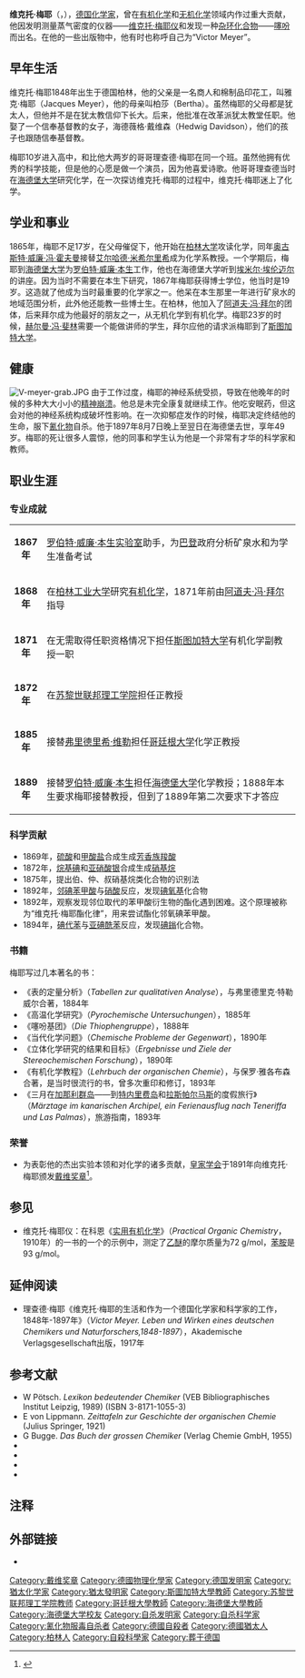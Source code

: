 {{Infobox_Scientist  
|name =  维克托·梅耶
|image = Meyer Viktor.jpg
|image_size = 200px
|caption = 维克托·梅耶
|birth_date = {{birth date|1848|9|8}}
|birth_place = [[德国|德国]][[柏林|柏林]]
|residence = [[德国|德国]]、[[瑞士|瑞士]] 
|nationality = {{GER}}
|death_date = {{death date and age|1897|8|8|1848|8|9}}
|death_place = [[德国|德国]][[海德堡|海德堡]]
|death_cause   = [[自杀|自杀]]
|field = 
|work_institution = [[斯图加特大学|斯图加特大学]]<br />[[苏黎世联邦理工学院|苏黎世联邦理工学院]]<br />[[海德堡大学|海德堡大学]]<br />[[哥廷根大学|哥廷根大学]]
|alma_mater = [[海德堡大学|海德堡大学]]
|doctoral_advisor = [[罗伯特·威廉·本生|罗伯特·威廉·本生]]<br />[[埃米尔·埃伦迈尔|埃米尔·埃伦迈尔]]
|doctoral_students = [[特劳戈特·桑德迈尔|特劳戈特·桑德迈尔]]<br />[[威廉·米克勒|威廉·米克勒]]<br />[[马克斯·博登施坦|马克斯·博登施坦]]<br />[[海因里希·布里茨|海因里希·布里茨]]
|known_for = 
|prizes =  
|religion = 
|footnotes = 
}}

'''维克托·梅耶'''（{{lang-de|'''Viktor Meyer'''}}，{{bd|1848年|9月8日|1897年|8月8日}}），[[德国|德国]][[化学家|化学家]]，曾在[[有机化学|有机化学]]和[[无机化学|无机化学]]领域内作过重大贡献，他因发明测量蒸气密度的仪器——[[维克托·梅耶仪|维克托·梅耶仪]]和发现一种[[杂环化合物|杂环化合物]]——[[噻吩|噻吩]]而出名。在他的一些出版物中，他有时也称呼自己为“Victor Meyer”。

== 早年生活 ==
维克托·梅耶1848年出生于德国柏林，他的父亲是一名商人和棉制品印花工，叫雅克·梅耶（Jacques Meyer），他的母亲叫柏莎（Bertha）。虽然梅耶的父母都是犹太人，但他并不是在犹太教信仰下长大。后来，他批准在改革派犹太教堂任职。他娶了一个信奉基督教的女子，海德薇格·戴维森（Hedwig Davidson），他们的孩子也跟随信奉基督教。

梅耶10岁进入高中，和比他大两岁的哥哥理查德·梅耶在同一个班。虽然他拥有优秀的科学技能，但是他的心愿是做一个演员，因为他喜爱诗歌。他哥哥理查德当时在[[海德堡大学|海德堡大学]]研究化学，在一次探访维克托·梅耶的过程中，维克托·梅耶迷上了化学。

== 学业和事业 ==
1865年，梅耶不足17岁，在父母催促下，他开始在[[柏林大学|柏林大学]]攻读化学，同年[[奥古斯特·威廉·冯·霍夫曼|奥古斯特·威廉·冯·霍夫曼]]接替[[艾尔哈德·米希尔里希|艾尔哈德·米希尔里希]]成为化学系教授。一个学期后，梅耶到[[海德堡大学|海德堡大学]]为[[罗伯特·威廉·本生|罗伯特·威廉·本生]]工作，他也在海德堡大学听到[[埃米尔·埃伦迈尔|埃米尔·埃伦迈尔]]的讲座。因为当时不需要在本生下研究，1867年梅耶获得博士学位，他当时是19岁。这造就了他成为当时最重要的化学家之一。他呆在本生那里一年进行矿泉水的地域范围分析，此外他还能教一些博士生。在柏林，他加入了[[阿道夫·冯·拜尔|阿道夫·冯·拜尔]]的团体，后来拜尔成为他最好的朋友之一，从无机化学到有机化学。梅耶23岁的时候，[[赫尔曼·冯·斐林|赫尔曼·冯·斐林]]需要一个能做讲师的学生，拜尔应他的请求派梅耶到了[[斯图加特大学|斯图加特大学]]。

== 健康 ==
[[File:V-meyer-grab.JPG|thumb]]
由于工作过度，梅耶的神经系统受损，导致在他晚年的时候的多种大大小小的[[精神崩溃|精神崩溃]]。他总是未完全康复就继续工作。他吃安眠药，但这会对他的神经系统构成破坏性影响。在一次抑郁症发作的时候，梅耶决定终结他的生命，服下[[氰化物|氰化物]]自杀。他于1897年8月7日晚上至翌日在海德堡去世，享年49岁。梅耶的死让很多人震惊，他的同事和学生认为他是一个非常有才华的科学家和教师。

== 职业生涯 ==
=== 专业成就 ===
{| class="wikitable" width="70%"
|-
| style="text-align:center;width:10%;" | '''1867年'''
| [[罗伯特·威廉·本生|罗伯特·威廉·本生]][[实验室|实验室]]助手，为[[巴登|巴登]]政府分析矿泉水和为学生准备考试
|-
| style="text-align:center;width:10%;" | '''1868年'''
| 在[[柏林工业大学|柏林工业大学]]研究[[有机化学|有机化学]]，1871年前由[[阿道夫·冯·拜尔|阿道夫·冯·拜尔]]指导
|-
| style="text-align:center;width:10%;" | '''1871年'''
| 在无需取得任职资格情况下担任[[斯图加特大学|斯图加特大学]]有机化学副教授一职
|-
| style="text-align:center;width:10%;" | '''1872年'''
| 在[[苏黎世联邦理工学院|苏黎世联邦理工学院]]担任正教授
|-
| style="text-align:center;width:10%;" | '''1885年'''
| 接替[[弗里德里希·维勒|弗里德里希·维勒]]担任[[哥廷根大学|哥廷根大学]]化学正教授
|-
| style="text-align:center;width:10%;" | '''1889年'''
| 接替[[罗伯特·威廉·本生|罗伯特·威廉·本生]]担任[[海德堡大学|海德堡大学]]化学教授；1888年本生要求梅耶接替教授，但到了1889年第二次要求下才答应
|}

=== 科学贡献 ===
* 1869年，[[硫酸|硫酸]]和[[甲酸盐|甲酸盐]]合成生成[[芳香族|芳香族]][[羧酸|羧酸]]
* 1872年，[[烷基碘|烷基碘]]和[[亚硝酸银|亚硝酸银]]合成生成[[硝基烷|硝基烷]]
* 1875年，提出伯、仲、叔硝基烷类化合物的识别法
* 1892年，[[邻碘苯甲酸|邻碘苯甲酸]]与[[硝酸|硝酸]]反应，发现[[碘氧基|碘氧基]]化合物
* 1892年，观察发现邻位取代的苯甲酸衍生物的酯化遇到困难。这个原理被称为“维克托·梅耶酯化律”，用来尝试酯化邻氧碘苯甲酸。
* 1894年，[[碘代苯|碘代苯]]与[[亚碘酰苯|亚碘酰苯]]反应，发现[[碘鎓|碘鎓]]化合物。

=== 书籍 ===
梅耶写过几本著名的书：
* 《表的定量分析》（''Tabellen zur qualitativen Analyse''），与弗里德里克·特勒威尔合著，1884年
* 《高温化学研究》（''Pyrochemische Untersuchungen''），1885年
* 《噻吩基团》（''Die Thiophengruppe''），1888年
* 《当代化学问题》（''Chemische Probleme der Gegenwart''），1890年
* 《立体化学研究的结果和目标》（''Ergebnisse und Ziele der Stereochemischen Forschung''），1890年
* 《有机化学教程》（''Lehrbuch der organischen Chemie''），与保罗·雅各布森合著，是当时很流行的书，曾多次重印和修订，1893年
* 《三月在[[加那利群岛|加那利群岛]]——到[[特内里费岛|特内里费岛]]和[[拉斯帕尔马斯|拉斯帕尔马斯]]的度假旅行》（''Märztage im kanarischen Archipel, ein Ferienausflug nach Teneriffa und Las Palmas''），旅游指南，1893年

=== 荣誉 ===
* 为表彰他的杰出实验本领和对化学的诸多贡献，[[皇家学会|皇家学会]]于1891年向维克托·梅耶颁发[[戴维奖章|戴维奖章]]<ref>{{1911|wstitle=Meyer, Victor}}</ref>。

== 参见 ==
* 维克托·梅耶仪：在科恩《[http://www.archive.org/details/PracticalOrganicChemistry 实用有机化学]》（''Practical Organic Chemistry''，1910年）的一书的一个的示例中，测定了[[乙醚|乙醚]]的摩尔质量为72 g/mol，[[苯胺|苯胺]]是93 g/mol。

== 延伸阅读 ==

* 理查德·梅耶《维克托·梅耶的生活和作为一个德国化学家和科学家的工作，1848年-1897年》（''Victor Meyer. Leben und Wirken eines deutschen Chemikers und Naturforschers,1848-1897''），Akademische Verlagsgesellschaft出版，1917年

== 参考文献 ==

* W Pötsch. ''Lexikon bedeutender Chemiker'' (VEB Bibliographisches Institut Leipzig, 1989) (ISBN 3-8171-1055-3)
* E von Lippmann. ''Zeittafeln zur Geschichte der organischen Chemie'' (Julius Springer, 1921)
* G Bugge. ''Das Buch der grossen Chemiker'' (Verlag Chemie GmbH, 1955)
* {{cite journal 
| author= G. M. Richardson
| title = Obituary (for Viktor Meyer)
| journal = [[Journal_of_the_American_Chemical_Society|Journal of the American Chemical Society]]
| year = 1897  
| volume = 19
| issue = 11
| pages = 918–921
| doi = 10.1021/ja02085a010}}
* {{cite journal 
| author= Richard Meyer
| title = Victor Meyer. 1848 - 1897
| journal = [[Berichte_der_deutschen_chemischen_Gesellschaft|Berichte der deutschen chemischen Gesellschaft]]
| year = 1908  
| volume = 41
| issue = 3
| pages = 4505–4718
| doi = 10.1002/cber.190804103190 }}
* {{cite journal 
| author= G. Lunge
| title = Victor Meyer
| journal = [[Zeitschrift_für_Angewandte_Chemie|Zeitschrift für Angewandte Chemie]]
| year = 1897 
| volume = 10
| issue = 24
| pages = 777–779
| doi = 10.1002/ange.18970102402 }}
* {{Wikisource1911Enc Citation|Meyer, Victor}}

== 注释 ==
{{reflist}}

== 外部链接 ==
*{{Cite Americana|Meyer, Victor|year=1920}}

{{戴维奖章获得者}}

{{Authority control}}
{{DEFAULTSORT:Meyer, Viktor}}
[[Category:戴维奖章|Category:戴维奖章]]
[[Category:德國物理化學家|Category:德國物理化學家]]
[[Category:德国发明家|Category:德国发明家]]
[[Category:猶太化学家|Category:猶太化学家]]
[[Category:猶太發明家|Category:猶太發明家]]
[[Category:斯圖加特大學教師|Category:斯圖加特大學教師]]
[[Category:苏黎世联邦理工学院教师|Category:苏黎世联邦理工学院教师]]
[[Category:哥廷根大學教師|Category:哥廷根大學教師]]
[[Category:海德堡大學教師|Category:海德堡大學教師]]
[[Category:海德堡大学校友|Category:海德堡大学校友]]
[[Category:自杀发明家|Category:自杀发明家]]
[[Category:自杀科学家|Category:自杀科学家]]
[[Category:氰化物服毒自杀者|Category:氰化物服毒自杀者]]
[[Category:德國自殺者|Category:德國自殺者]]
[[Category:德國猶太人|Category:德國猶太人]]
[[Category:柏林人|Category:柏林人]]
[[Category:自殺科學家|Category:自殺科學家]]
[[Category:葬于德国|Category:葬于德国]]